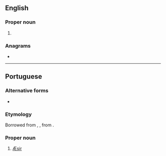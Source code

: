 {{also|æsir|aesir|Æsir}}
==English==

===Proper noun===
{{en-proper noun}}

# {{alternative spelling of|en|Æsir}}

===Anagrams===
* {{anagrams|en|a=aeirs|Aries|ERISA|Resia|aires|arise|raise|reais|serai}}

----

==Portuguese==

===Alternative forms===
* {{alt|pt|Æsir}}

===Etymology===
Borrowed from {{bor|pt|non|æsir}}, {{inflection of|non|áss||nom|p}}, from {{der|pt|gem-pro|*ansuz|t=god}}.

===Proper noun===
{{pt-proper noun|m-p}}

# {{lb|pt|Norse mythology}} [[Æsir]] {{gloss|the principal Norse gods}}